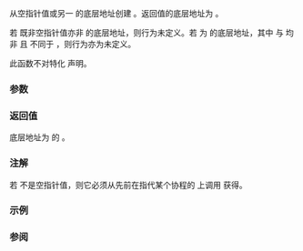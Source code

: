 {{cpp/coroutine/coroutine_handle/title|from_address}}
{{cpp/coroutine/coroutine_handle/navbar}}
{{ddcl|since=c++20|
static constexpr coroutine_handle from_address( void *addr );
}}

从空指针值或另一 {{tt|coroutine_handle}} 的底层地址创建 {{tt|coroutine_handle}}。返回值的底层地址为 {{c|addr}}。

若 {{c|addr}} 既非空指针值亦非 {{tt|coroutine_handle}} 的底层地址，则行为未定义。若 {{c|addr}} 为 {{c|std::coroutine_handle&lt;P1&gt;}} 的底层地址，其中 {{tt|Promise}} 与 {{tt|P1}} 均非 {{c|void}} 且 {{tt|P1}} 不同于 {{tt|Promise}}，则行为亦为未定义。

此函数不对特化 {{c|std::coroutine_handle&lt;std::noop_coroutine_promise&gt;}} 声明。

===参数===
{{par begin}}
{{par | addr | 要导入的底层地址}}
{{par end}}

===返回值===
底层地址为 {{c|addr}} 的 {{c|std::coroutine_handle&lt;Promise&gt;}} 。

===注解===
若 {{c|addr}} 不是空指针值，则它必须从先前在指代某个协程的 {{tt|coroutine_handle}} 上调用 {{lc|address()}} 获得。

===示例===
{{example}}

===参阅===
{{dsc begin}}
{{dsc inc|cpp/coroutine/coroutine_handle/dsc constructor}}
{{dsc inc|cpp/coroutine/coroutine_handle/dsc from_promise}}
{{dsc inc|cpp/coroutine/dsc noop_coroutine}}
{{dsc end}}

{{langlinks|en|ja}}